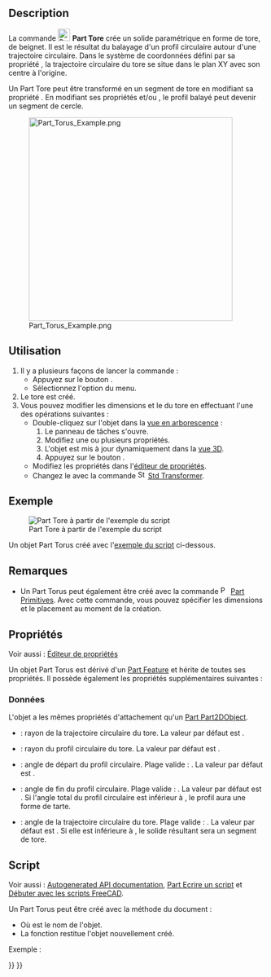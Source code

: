 <languages/>

{{Docnav/fr
|[[Part_Cone/fr|Cône]]
|[[Part_Tube/fr|Tube]]
|[[Part_Workbench/fr|Atelier Part]]
|IconL=Part_Cone.svg
|IconR=Part_Tube.svg
|IconC=Workbench_Part.svg
}}

{{GuiCommand/fr
|Name=Part Torus
|Name/fr=Part Tore
|MenuLocation=Part → Primitives → Tore
|Workbenches=[[Part_Workbench/fr|Part]]
|SeeAlso=[[Part_Primitives/fr|Part Primitives]]
}}

== Description ==

La commande [[Image:Part_Torus.svg|24px]] '''Part Tore''' crée un solide paramétrique en forme de tore, de beignet. Il est le résultat du balayage d'un profil circulaire autour d'une trajectoire circulaire. Dans le système de coordonnées défini par sa propriété {{PropertyData|Placement}}, la trajectoire circulaire du tore se situe dans le plan XY avec son centre à l'origine.

Un Part Tore peut être transformé en un segment de tore en modifiant sa propriété {{PropertyData|Angle3}}. En modifiant ses propriétés {{PropertyData|Angle1}} et/ou {{PropertyData|Angle2}}, le profil balayé peut devenir un segment de cercle.

[[Image:Part_Torus_Example.png|400px]]

<span id="Usage"></span>
== Utilisation ==

# Il y a plusieurs façons de lancer la commande :
#* Appuyez sur le bouton {{Button|[[Image:Part_Torus.svg|16px]] [[Part_Torus/fr|Tore]]}}.
#* Sélectionnez l'option {{MenuCommand|Part → Primitives → [[Image:Part_Torus.svg|16px]] Tore}} du menu.
# Le tore est créé.
# Vous pouvez modifier les dimensions et le {{PropertyData|Placement}} du tore en effectuant l'une des opérations suivantes :
#* Double-cliquez sur l'objet dans la [[Tree_view/fr|vue en arborescence]] :
#*# Le panneau de tâches {{MenuCommand|Primitives géométriques}} s'ouvre.
#*# Modifiez une ou plusieurs propriétés.
#*# L'objet est mis à jour dynamiquement dans la [[3D_view/fr|vue 3D]].
#*# Appuyez sur le bouton {{Button|OK}}.
#* Modifiez les propriétés dans l'[[Property_editor/fr|éditeur de propriétés]].
#* Changez le {{PropertyData|Placement}} avec la commande [[Image:Std_TransformManip.svg|16px]] [[Std_TransformManip/fr|Std Transformer]].

<span id="Example"></span>
== Exemple ==

[[Image:Part_Torus_Scripting_Example.png|thumb|Part Tore à partir de l'exemple du script]]

Un objet Part Torus créé avec l'[[#Script|exemple du script]] ci-dessous.

<span id="Notes"></span>
== Remarques ==

* Un Part Torus peut également être créé avec la commande [[Image:Part_Primitives.svg|16px]] [[Part_Primitives/fr|Part Primitives]]. Avec cette commande, vous pouvez spécifier les dimensions et le placement au moment de la création.

<span id="Properties"></span>
== Propriétés ==

Voir aussi : [[Property_editor/fr|Éditeur de propriétés]]

Un objet Part Torus est dérivé d'un [[Part_Feature/fr|Part Feature]] et hérite de toutes ses propriétés. Il possède également les propriétés supplémentaires suivantes :

<span id="Data"></span>
=== Données ===

{{TitleProperty|Attachment}}

L'objet a les mêmes propriétés d'attachement qu'un [[Part_Part2DObject/fr#Donn.C3.A9es|Part Part2DObject]].

{{TitleProperty|Torus}}

* {{PropertyData|Radius1|Length}} : rayon de la trajectoire circulaire du tore. La valeur par défaut est {{Value|10mm}}.
* {{PropertyData|Radius2|Length}} : rayon du profil circulaire du tore. La valeur par défaut est {{Value|2mm}}.
* {{PropertyData|Angle1|Angle}} : angle de départ du profil circulaire. Plage valide : {{Value|-180° &lt;&#61; value &lt;&#61; 180°}}. La valeur par défaut est {{Value|-180°}}.
* {{PropertyData|Angle2|Angle}} : angle de fin du profil circulaire. Plage valide : {{Value|-180° &lt;&#61; value &lt;&#61; 180°}}. La valeur par défaut est {{Value|180°}}. Si l'angle total du profil circulaire est inférieur à {{Value|360°}}, le profil aura une forme de tarte.
* {{PropertyData|Angle3|Angle}} : angle de la trajectoire circulaire du tore. Plage valide : {{Value|0° &lt; value &lt;&#61; 360°}}. La valeur par défaut est {{Value|360°}}. Si elle est inférieure à {{Value|360°}}, le solide résultant sera un segment de tore.

<span id="Scripting"></span>
== Script ==

Voir aussi : [https://freecad.github.io/SourceDoc/ Autogenerated API documentation], [[Part_scripting/fr|Part Ecrire un script]] et [[FreeCAD_Scripting_Basics/fr|Débuter avec les scripts FreeCAD]].

Un Part Torus peut être créé avec la méthode {{incode|addObject()}} du document :

{{Code|code=
torus = FreeCAD.ActiveDocument.addObject("Part::Torus", "myTorus")
}}

* Où {{Incode|"myTorus"}} est le nom de l'objet.
* La fonction restitue l'objet nouvellement créé.

Exemple :

{{Code|code=
import FreeCAD as App

doc = App.activeDocument()

torus = doc.addObject("Part::Torus", "myTorus")
torus.Radius1 = 20
torus.Radius2 = 10
torus.Angle1 = -90
torus.Angle2 = 45
torus.Angle3 = 270
torus.Placement = App.Placement(App.Vector(1, 2, 3), App.Rotation(30, 45, 10))

doc.recompute()
}}


{{Docnav/fr
|[[Part_Cone/fr|Cône]]
|[[Part_Tube/fr|Tube]]
|[[Part_Workbench/fr|Atelier Part]]
|IconL=Part_Cone.svg
|IconR=Part_Tube.svg
|IconC=Workbench_Part.svg
}}

{{Part_Tools_navi{{#translation:}}}}
{{Userdocnavi{{#translation:}}}}